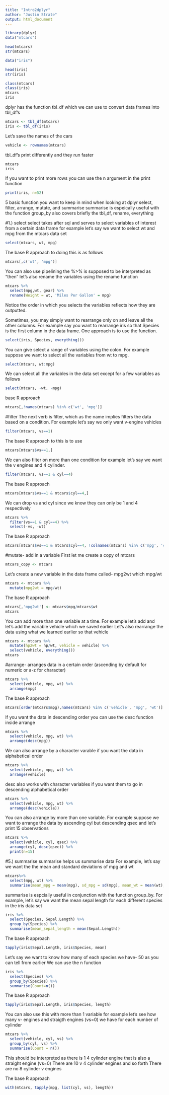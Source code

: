 ```yaml
---
title: "Intro2dplyr"
author: "Justin Strate"
output: html_document
---
```


```r
library(dplyr)
data("mtcars")

head(mtcars)
str(mtcars)

data("iris")

head(iris)
str(iris)

class(mtcars)
class(iris)
mtcars
iris
```

dplyr has the function tbl_df which we can use to convert data frames into tbl_df's

```r
mtcars <- tbl_df(mtcars)
iris <- tbl_df(iris)
```

Let's save the names of the cars
```r
vehicle <- rownames(mtcars)
```
tbl_df's print differently and they run faster

```r
mtcars
iris
```

If you want to print more rows you can use the n argument in the print function
```r
print(iris, n=52)
```

5 basic function you want to keep in mind when looking at dplyr
select, filter, arrange, mutate, and summarise
summarise is espeically useful with the function group_by
also covers briefly the tbl_df, rename, everything


#1.) select
select takes after sql and serves to select variables of interest from a certain data frame
for example let's say we want to select wt and mpg from the mtcars data set
```r
select(mtcars, wt, mpg)
```

The base R approach to doing this is as follows
```r
mtcars[,c('wt', 'mpg')]
```

You can also use pipelining
the %>% is supposed to be interpreted as "then"
let's also rename the variables using the rename function
```r
mtcars %>%
  select(mpg,wt, gear) %>%
  rename(Weight = wt, 'Miles Per Gallon' = mpg)
```

Notice the order in which you selects the variables reflects how they are outputted.

Sometimes, you may simply want to rearrange only on and leave all the other columns.
For example say you want to rearrange iris so that Species is the first column in the data frame. One approach is to use the \code{everything()} function.
```r
select(iris, Species, everything())
```

You can give select a range of variables using the colon. For example suppose we want to select all the variables from wt to mpg.
```r
select(mtcars, wt:mpg)
```
We can select all the variables in the data set except for a few variables as follows
```r
select(mtcars, -wt, -mpg)
```

base R approach
```r
mtcars[,!names(mtcars) %in% c('wt', 'mpg')]
```

#filter
The next verb is filter, which as the name implies filters the data based on a condition. For example let's say we only want v-engine vehicles
```r
filter(mtcars, vs==1)
```

The base R approach to this is to use
```r
mtcars[mtcars$vs==1,]
```

We can also filter on more than one condition for example let's say we want the v engines and 4 cylinder.
```r
filter(mtcars, vs==1 & cyl==4)
```

The base R approach
```r
mtcars[mtcars$vs==1 & mtcars$cyl==4,]
```
We can drop vs and cyl since we know they can only be 1 and 4 respectively
```r
mtcars %>%
  filter(vs==1 & cyl==4) %>%
  select(-vs, -wt)
```

The base R approach
```r
mtcars[mtcars$vs==1 & mtcars$cyl==4, !colnames(mtcars) %in% c('mpg', 'cyl')]
```

#mutate- add in a variable
First let me create a copy of mtcars
```r
mtcars_copy <- mtcars
```

Let's create a new variable in the data frame called- mpg2wt which mpg/wt
```r
mtcars <- mtcars %>%
  mutate(mpg2wt = mpg/wt)
```
The base R approach
```r
mtcars[,'mpg2wt'] <- mtcars$mpg/mtcars$wt
mtcars
```
You can add more than one variable at a time.
For example let's add and let's add the variable vehicle which we saved earlier
Let's also rearrange the data using what we learned earlier so that vehicle
```r
mtcars <- mtcars %>%
  mutate(hp2wt = hp/wt, vehicle = vehicle) %>%
  select(vehicle, everything())
mtcars
```

#arrange- 
arranges data in a certain order (ascending by default for numeric or a-z for character)
```r
mtcars %>%
  select(vehicle, mpg, wt) %>%
  arrange(mpg)
```
The base R approach
```r
mtcars[order(mtcars$mpg),names(mtcars) %in% c('vehicle', 'mpg', 'wt')]
```
If you want the data in descending order you can use the desc function inside arrange
```r
mtcars %>%
  select(vehicle, mpg, wt) %>%
  arrange(desc(mpg))
```

We can also arrange by a character varable if you want the data in alphabetical order
```r
mtcars %>%
  select(vehicle, mpg, wt) %>%
  arrange(vehicle)
```

desc also works with character variables if you want them to go in descending alphabetical order
```r
mtcars %>%
  select(vehicle, mpg, wt) %>%
  arrange(desc(vehicle))
```
You can also arrange by more than one variable. For example suppose we want to arrange the data by ascending cyl but descending qsec and let's print 15 observations
```r
mtcars %>%
  select(vehicle, cyl, qsec) %>%
  arrange(cyl, desc(qsec)) %>%
  print(n=15)
```

#5.) summarise
summarise helps us summarise data
For example, let's say we want the the mean and standard deviations of mpg and wt
```r
mtcars%>%
  select(mpg, wt) %>%
  summarise(mean_mpg = mean(mpg), sd_mpg = sd(mpg), mean_wt = mean(wt), sd_wt = sd(wt))
```


summarise is espcially useful in conjunction with the function group_by.
For example, let's say we want the mean sepal length for each different species in the iris data set
```r
iris %>%
  select(Species, Sepal.Length) %>%
  group_by(Species) %>%
  summarise(mean_sepal_length = mean(Sepal.Length))
```
The base R approach
```r
tapply(iris$Sepal.Length, iris$Species, mean)
```
Let's say we want to know how many of each species we have- 50 as you can tell from earlier
We can use the n function
```r
iris %>%
  select(Species) %>%
  group_by(Species) %>%
  summarise(Count=n())
```
The base R approach
```r
tapply(iris$Sepal.Length, iris$Species, length)
```
You can also use this with more than 1 variable
for example let's see how many v- engines and straigth engines (vs=0) we have for each number of cylinder
```r
mtcars %>%
  select(vehicle, cyl, vs) %>%
  group_by(cyl, vs) %>%
  summarise(Count = n())
```
This should be interpreted as there is 1 4 cylinder engine that is also a straight engine (vs=0)
There are 10 v 4 cylinder engines and so forth
There are no 8 cylinder v engines

The base R approach
```r
with(mtcars, tapply(mpg, list(cyl, vs), length))
```